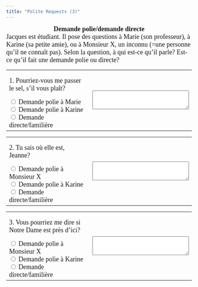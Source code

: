 ```yaml
---
title: "Polite Requests (3)"
---
```


<p> 
        <center>
          <font face="Garamond" size="4"><b>Demande polie/demande directe</b> 
          </font> 
        </center>
      <font face="Garamond" size="4">Jacques est étudiant. Il pose des questions 
        à Marie (son professeur), à Karine (sa petite amie), ou à Monsieur X, 
        un inconnu (=une personne qu'il ne connaît pas). Selon la question, à 
        qui est-ce qu'il parle? Est-ce qu'il fait une demande polie ou directe?</font></p>

<form name=QUESTION action="" method=post>
   <p> 
   <table width="100%" border=0>
      <tbody>
         <tr>
            <td width="50%">
               <p><font face="Garamond" size="4">1. Pourriez-vous me passer le 
                  sel, s'il vous plaît?</font>
               </p>
               <font face="Garamond" size="4"> 
               <input 
                  onClick=choice1(this.form) type=radio 
                  value="Oui! Le conditionnel (pourriez-vous) indique la demande polie." 
                  name=one>
               Demande polie à Marie<br>
               <input onClick=choice1(this.form) 
                  type=radio value="Non, il dit *tu* à Karine." name=one>
               Demande polie à Karine<br>
               <input onClick=choice1(this.form) type=radio 
                  value="Non, on n'utilise pas *vous* dans la demande familière." name=one>
               Demande directe/familière<br>
               </font>
            <td width="50%">
               <p> <font face="Garamond" size="4"> 
                  <textarea cols="30" name="feedback1" rows="3"></textarea>
   </table>
</form>
<p></p>
<p></p>
<p> 
<form name=QUESTION action="" method=post>
   <p> 
   <table width="100%" border=0>
      <tbody>
         <tr>
            <td width="50%">
               <p><font face="Garamond" size="4">2. Tu sais où elle est, Jeanne?</font></p>
               <font face="Garamond" size="4"> 
               <input onClick=choice2(this.form) 
                  type=radio 
                  value="Non, il n'y a ni conditionnel, ni autres formes de politesse." 
                  name=one>
               Demande polie à Monsieur X<br>
               <input onClick=choice2(this.form) 
                  type=radio value="Non, il n'y a pas de formes de politesse." 
                  name=one>
               Demande polie à Karine<br>
               <input onClick=choice2(this.form) 
                  type=radio value="Oui! Il utilise *tu* et il parle à son amie." name=one>
               Demande directe/familière<br>
               </font>
            <td width="50%">
               <p> <font face="Garamond" size="4"> 
                  <textarea cols="30" name="feedback2" rows="3"></textarea>
   </table>
</form>
<p></p>
<p></p>
<p> 
<form name=QUESTION action="" method=post>
   <p> 
   <table width="100%" border=0>
      <tbody>
         <tr>
            <td width="50%">
               <p><font face="Garamond" size="4">3. Vous pourriez me dire si Notre 
                  Dame est près d'ici?</font>
               </p>
               <font face="Garamond" size="4"> 
               <input 
                  onClick=choice3(this.form) type=radio value="Oui, en général on utilise le conditionnel (*vous pourriez*) pour la demande polie." 
                  name=one>
               Demande polie à Monsieur X<br>
               <input onClick=choice3(this.form) 
                  type=radio value="Non, il dit *tu* à Karine." name=one>
               Demande polie à Karine<br>
               <input onClick=choice3(this.form) type=radio 
                  value="Non, il utilise *vous* et le conditionnel ici." name=one>
               Demande directe/familière<br>
               </font>
            <td width="50%">
               <p> <font face="Garamond" size="4"> 
                  <textarea cols="30" name="feedback3" rows="3"></textarea>
   </table>
</form>

<SCRIPT language=JavaScript><!--
//  Creation interface, JavaScripts, and Perl Scripts by Dan Beeby.
//  Based on a Javascript by Barbara Nelson.
//  http://140.233.69.17/mellon -- dbeeby@haverford.edu.
//  Content by: Alison Murray Levine, University of Virginia, alevine@virginia.edu
function choice1(form) {
 for (var i=0;i<form.one.length;i ++) {
  if(form.one[i].checked) {
   break
   }
  }
 form.feedback1.value=form.one[i].value
}

function choice2(form) {
 for (var i=0;i<form.one.length;i ++) {
  if(form.one[i].checked) {
   break
   }
  }
 form.feedback2.value=form.one[i].value
}

function choice3(form) {
 for (var i=0;i<form.one.length;i ++) {
  if(form.one[i].checked) {
   break
   }
  }
 form.feedback3.value=form.one[i].value
}

function choice4(form) {
 for (var i=0;i<form.one.length;i ++) {
  if(form.one[i].checked) {
   break
   }
  }
 form.feedback4.value=form.one[i].value
}

function choice5(form) {
 for (var i=0;i<form.one.length;i ++) {
  if(form.one[i].checked) {
   break
   }
  }
 form.feedback5.value=form.one[i].value
}

function choice6(form) {
 for (var i=0;i<form.one.length;i ++) {
  if(form.one[i].checked) {
   break
   }
  }
 form.feedback6.value=form.one[i].value
}

function choice7(form) {
 for (var i=0;i<form.one.length;i ++) {
  if(form.one[i].checked) {
   break
   }
  }
 form.feedback7.value=form.one[i].value
}
function choice8(form) {
 for (var i=0;i<form.one.length;i ++) {
  if(form.one[i].checked) {
   break
   }
  }
 form.feedback8.value=form.one[i].value
}

function choice9(form) {
 for (var i=0;i<form.one.length;i ++) {
  if(form.one[i].checked) {
   break
   }
  }
 form.feedback9.value=form.one[i].value
}

function choice10(form) {
 for (var i=0;i<form.one.length;i ++) {
  if(form.one[i].checked) {
   break
   }
  }
 form.feedback10.value=form.one[i].value
}

<!--script-->
//--></SCRIPT>